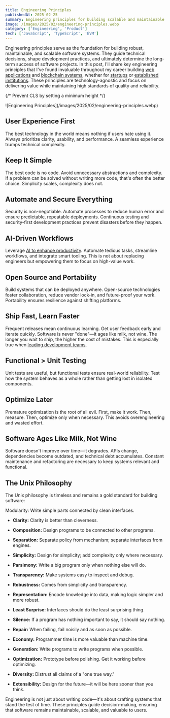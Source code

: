 ```yaml
---
title: Engineering Principles
publishedAt: 2025-02-25
summary: Engineering principles for building scalable and maintainable systems
image: /images/2025/02/engineering-principles.webp
category: ['Engineering', 'Product']
tech: ['JavaScript', 'TypeScript', 'EVM']
---
```


Engineering principles serve as the foundation for building robust, maintainable, and scalable software systems. They guide technical decisions, shape development practices, and ultimately determine the long-term success of software projects. In this post, I'll share key engineering principles that I've found invaluable throughout my career building [web applications](/frontend) and [blockchain systems](/web3), whether for [startups](/startups) or [established institutions](/institutions). These principles are technology-agnostic and focus on delivering value while maintaining high standards of quality and reliability.


{/* Prevent CLS by setting a minimum height */}
<div style={{ minHeight: '300px' }}>
![Engineering Principles](/images/2025/02/engineering-principles.webp)
</div>

## User Experience First

The best technology in the world means nothing if users hate using it. Always prioritize clarity, usability, and performance. A seamless experience trumps technical complexity.

## Keep It Simple

The best code is no code. Avoid unnecessary abstractions and complexity. If a problem can be solved without writing more code, that's often the better choice. Simplicity scales, complexity does not.

## Automate and Secure Everything

Security is non-negotiable. Automate processes to reduce human error and ensure predictable, repeatable deployments. Continuous testing and security-first development practices prevent disasters before they happen.

## AI-Driven Workflows

Leverage [AI to enhance productivity](/ai). Automate tedious tasks, streamline workflows, and integrate smart tooling. This is not about replacing engineers but empowering them to focus on high-value work.

## Open Source and Portability

Build systems that can be deployed anywhere. Open-source technologies foster collaboration, reduce vendor lock-in, and future-proof your work. Portability ensures resilience against shifting platforms.

## Ship Fast, Learn Faster

Frequent releases mean continuous learning. Get user feedback early and iterate quickly. Software is never "done"—it ages like milk, not wine. The longer you wait to ship, the higher the cost of mistakes. This is especially true when [leading development teams](/lead).

## Functional > Unit Testing

Unit tests are useful, but functional tests ensure real-world reliability. Test how the system behaves as a whole rather than getting lost in isolated components.

## Optimize Later

Premature optimization is the root of all evil. First, make it work. Then, measure. Then, optimize only when necessary. This avoids overengineering and wasted effort.

## Software Ages Like Milk, Not Wine

Software doesn't improve over time—it degrades. APIs change, dependencies become outdated, and technical debt accumulates. Constant maintenance and refactoring are necessary to keep systems relevant and functional.

## The Unix Philosophy

The Unix philosophy is timeless and remains a gold standard for building software:

Modularity: Write simple parts connected by clean interfaces.
- **Clarity:** Clarity is better than cleverness.

- **Composition:** Design programs to be connected to other programs.

- **Separation:** Separate policy from mechanism; separate interfaces from engines.

- **Simplicity:** Design for simplicity; add complexity only where necessary.

- **Parsimony:** Write a big program only when nothing else will do.

- **Transparency:** Make systems easy to inspect and debug.

- **Robustness:** Comes from simplicity and transparency.

- **Representation:** Encode knowledge into data, making logic simpler and more robust.

- **Least Surprise:** Interfaces should do the least surprising thing.

- **Silence:** If a program has nothing important to say, it should say nothing.

- **Repair:** When failing, fail noisily and as soon as possible.

- **Economy:** Programmer time is more valuable than machine time.

- **Generation:** Write programs to write programs when possible.

- **Optimization:** Prototype before polishing. Get it working before optimizing.

- **Diversity:** Distrust all claims of a "one true way."

- **Extensibility:** Design for the future—it will be here sooner than you think.

Engineering is not just about writing code—it's about crafting systems that stand the test of time. These principles guide decision-making, ensuring that software remains maintainable, scalable, and valuable to users.
